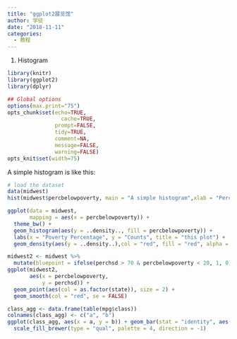 ```yaml
---
title: "ggplot2展览馆"
author: 学徒
date: "2018-11-11"
categories:
  - 教程
---
```


1.  Histogram

```r
library(knitr)
library(ggplot2)
library(dplyr)

## Global options
options(max.print="75")
opts_chunk$set(echo=TRUE,
	             cache=TRUE,
               prompt=FALSE,
               tidy=TRUE,
               comment=NA,
               message=FALSE,
               warning=FALSE)
opts_knit$set(width=75)
```

A simple histogram is like this:

```r
# load the dataset
data(midwest)
hist(midwest$percbelowpoverty, main = "A simple histogram",xlab = "Percentage below poverty" )

ggplot(data = midwest, 
       mapping = aes(x = percbelowpoverty)) + 
  theme_bw() +
  geom_histogram(aes(y = ..density.., fill = percbelowpoverty)) +
  labs(x = "Poverty Percentage", y = "Counts", title = "this plot") +
  geom_density(aes(y = ..density..),col = "red", fill = "red", alpha = 0.5)

```

```r
midwest2 <- midwest %>% 
  mutate(bluepoint = ifelse(perchsd > 70 & percbelowpoverty < 20, 1, 0))
ggplot(midwest2,
       aes(x = percbelowpoverty,
           y = perchsd)) + 
  geom_point(aes(col = as.factor(state)), size = 2) +
  geom_smooth(col = "red", se = FALSE)
```

```r
class_agg <- data.frame(table(mpg$class))
colnames(class_agg) <- c("a", "b")
ggplot(class_agg, aes(x = a, y = b)) + geom_bar(stat = "identity", aes(fill = a )) +
  scale_fill_brewer(type = "qual", palette = 4, direction = -1)
```
